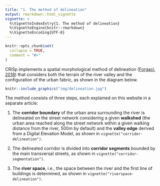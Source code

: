 ```yaml
---
title: "1. The method of delineation"
output: rmarkdown::html_vignette
vignette: >
  %\VignetteIndexEntry{1. The method of delineation}
  %\VignetteEngine{knitr::rmarkdown}
  %\VignetteEncoding{UTF-8}
---
```


```r
knitr::opts_chunk$set(
  collapse = TRUE,
  comment = "#>"
)
```

CRiSp implements a spatial morphological method of delineation ([Forgaci, 2018](https://doi.org/10.7480/abe.2018.31)) that considers both the terrain of the river valley and the configuration of the urban fabric, as shown in the diagram below.

```r
knitr::include_graphics("img/delineation.jpg")
```

The method consists of three steps, each explained on this website in a separate article:

1. The **corridor boundary** of the urban area surrounding the river is delineated on the street network considering a given **walkshed** (the urban area reached along the street network within a given walking distance from the river, 500m by default) and the **valley edge** derived from a Digital Elevation Model, as shown in `vignette("corridor-delineation")`.  

2. The delineated corridor is divided into **corridor segments** bounded by the main transversal streets, as shown in `vignette("corridor-segmentation")`.  

3. The **river space**, i.e., the space between the river and the first line of buildings is determined, as shown in `vignette("riverspace-delineation")`.


